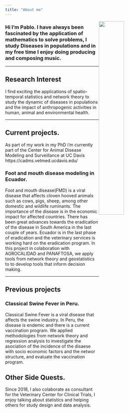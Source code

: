 ```yaml
---
title: "About me"
---
```

<!-- <center> -->

<p>
<img src ="Images/headshot.png" style="width:40%;float:right">

<h3>Hi I'm Pablo. I have always been fascinated by the application of mathematics to solve problems, I study Diseases in populations and in my free time I enjoy doing producing and composing music.</h3>
</p>

  
  
  
  

________________________


## Research Interest

I find exciting the applications of spatio-temporal statistics and network theory to study the dynamic of diseases in populations and the impact of anthropogenic activities in human, animal and environmental health.  

________________________



## Current projects.

As part of my work in my PhD i'm currently part of the Center for Animal Disease Modeling and Surveillance at UC Davis https://cadms.vetmed.ucdavis.edu/


### Foot and mouth disease modeling in Ecuador.  
Foot and mouth disease(FMD) is a viral disease that affects cloven hooved animals such as cows, pigs, sheep, among other domestic and wildlife ruminants. The importance of the disease is in the economic impact for affected countries. There has been great advances towards the eradication of the disease in South America in the last couple of years. Ecuador is in the last phase of eradication and the veterinary services is working hard on the eradication program. In this project in colaboration with AGROCALIDAD and PANAFTOSA, we apply tools from network theory and geostatistics to to develop tools that inform decision making.

________________________

## Previous projects

### Classical Swine Fever in Peru.
Classical Swine Fever is a viral disease that affects the swine industry. In Peru, the disease is endemic and there is a current vaccination program. We applied methodologies from network theory and regression analysis to investigate the asociation of the incidence of the disaese with socio economic factors and the networ structure, and evaluate the vaccination program.

## Other Side Quests.

Since 2018, I also colaborate as consultant for the Veterinary Center for Clinical Trials, I enjoy talking about statistics and helping others for study design and data analysis.  
